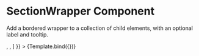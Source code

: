 

<Meta title='Components/UI/SectionWrapper' component={SectionWrapper} />

# SectionWrapper Component

Add a bordered wrapper to a collection of child elements, with an optional label and tooltip.

<Canvas sourceState='shown' withSource='open'>
  <Story
    name='Example'
    args={{
      label: 'SectionWrapper Label',
      tooltip: 'This is an example tooltip.',
      children: [<InputText label='Input #1' type='text' />, <InputText label='Input #2' type='text' />, <InputText label='Input #3' type='text' />]
    }}
  >
    {Template.bind({})}
  </Story>
</Canvas>

<ArgsTable story='Example' />

